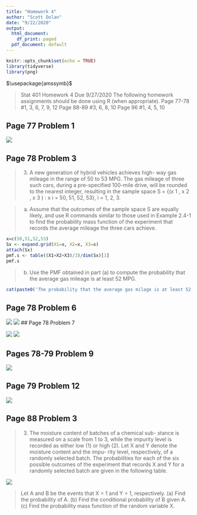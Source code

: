 ```yaml
---
title: "Homework 4"
author: "Scott Dolan"
date: "9/22/2020"
output:
  html_document: 
    df_print: paged
  pdf_document: default
---
```


```r
knitr::opts_chunk$set(echo = TRUE)
library(tidyverse)
library(png)
```

$\usepackage{amssymb}$

> Stat 401 Homework 4
					Due 9/27/2020
The following homework assignments should be done using R (when appropriate).
Page 77-78 #1, 3, 6, 7, 9, 12
Page 88-89 #3, 6, 8, 10
Page 96 #1, 4, 5, 10

## Page 77 Problem 1

![](/home/scott/Documents/STAT401/assignments/scott/HW4/Page77P1.png)

## Page 78 Problem 3

> 3. A new generation of hybrid vehicles achieves high-
way gas mileage in the range of 50 to 53 MPG. The gas
mileage of three such cars, during a pre-specified 100-mile
drive, will be rounded to the nearest integer, resulting in
the sample space S = {(x 1 , x 2 , x 3 ) : x i = 50, 51, 52, 53},
i = 1, 2, 3.

> (a) Assume that the outcomes of the sample space S are
equally likely, and use R commands similar to those
used in Example 2.4-1 to find the probability mass
function of the experiment that records the average
mileage the three cars achieve.

```r
x=c(50,51,52,53)
Sx <- expand.grid(X1=x, X2=x, X3=x)
attach(Sx)
pmf.s <- table((X1+X2+X3)/3)/dim(Sx)[1]
pmf.s
```

> (b) Use the PMF obtained in part (a) to compute the
probability that the average gas mileage is at least 52
MPG.

```r
cat(paste0('The probability that the average gas milage is at least 52 MPG is: ',pmf.s["52"]))
```

## Page 78 Problem 6

![](/home/scott/Documents/STAT401/assignments/scott/HW4/Page78P6-1.png)
![](/home/scott/Documents/STAT401/assignments/scott/HW4/Page78P6-2.png)
## Page 78 Problem 7

![](/home/scott/Documents/STAT401/assignments/scott/HW4/Page78P7-1.png)
![](/home/scott/Documents/STAT401/assignments/scott/HW4/Page78P7-2.png)

## Pages 78-79 Problem 9
![](/home/scott/Documents/STAT401/assignments/scott/HW4/Page78-79P9.png)

## Page 79 Problem 12

![](/home/scott/Documents/STAT401/assignments/scott/HW4/Page79P12.png)

## Page 88 Problem 3

> 3. The moisture content of batches of a chemical sub-
stance is measured on a scale from 1 to 3, while the
impurity level is recorded as either low (1) or high (2).
Let X and Y denote the moisture content and the impu-
rity level, respectively, of a randomly selected batch. The
probabilities for each of the six possible outcomes of the
experiment that records X and Y for a randomly selected
batch are given in the following table.

![](/home/scott/Documents/STAT401/assignments/scott/HW4/P88P3Table.png)

> Let A and B be the events that X = 1 and Y = 1,
respectively.
(a) Find the probability of A.
(b) Find the conditional probability of B given A.
(c) Find the probability mass function of the random
variable X.
